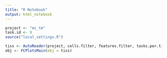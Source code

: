 ```yaml
---
title: "R Notebook"
output: html_notebook
---
```


```r
project <- "mc_tm"
task.id <- 9
source("local_settings.R")
```

```r
tiss <- AutoReader(project, cells.filter, features.filter, tasks.per.tiss)
obj <- FCPlotsMain(obj = tiss)
```